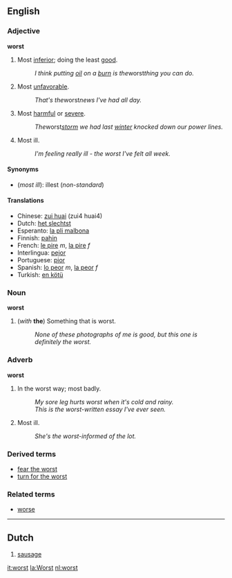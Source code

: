 ==English==
===Adjective===
'''worst'''

#Most [[inferior]]; doing the least [[good]]. 
#:''I think putting [[oil]] on a [[burn]] is the ''worst'' thing you can do.'' 
#Most [[unfavorable]]. 
#:''That's the ''worst'' news I've had all day.'' 
#Most [[harmful]] or [[severe]]. 
#:''The ''worst'' [[storm]] we had last [[winter]] knocked down our power lines.''
#Most ill.
#:''I'm feeling really ill - the worst I've felt all week.''

====Synonyms====

*(''most ill''): illest (''non-standard'')

====Translations====
*Chinese: [[zui huai]] (zui4 huai4)
*Dutch: [[het slechtst]]
*Esperanto: [[la pli malbona]]
*Finnish: [[pahin]]
*French: [[le pire]] ''m'', [[la pire]] ''f''
*Interlingua: [[pejor]]
*Portuguese: [[pior]]
*Spanish: [[lo peor]] ''m'', [[la peor]] ''f''
*Turkish: [[en kötü]]

===Noun===
'''worst'''

#(''with'' '''the''') ­Something that is worst. 
#:''None of these photographs of me is good, but this one is definitely the worst.''

===Adverb===
'''worst'''

#In the worst way; most badly.
#:''My sore leg hurts worst when it's cold and rainy.''
#:''This is the worst-written essay I've ever seen.''
#Most ill.
#:''She's the worst-informed of the lot.''

===Derived terms===
*[[fear the worst]]
*[[turn for the worst]]

===Related terms===
*[[worse]]

----
==Dutch==

#[[sausage]]

[[it:worst]]
[[la:Worst]]
[[nl:worst]]